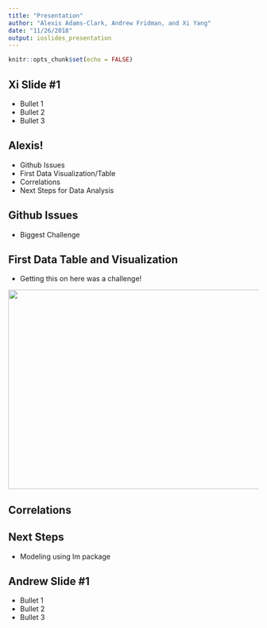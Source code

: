 ```yaml
---
title: "Presentation"
author: "Alexis Adams-Clark, Andrew Fridman, and Xi Yang"
date: "11/26/2018"
output: ioslides_presentation
---
```


```r
knitr::opts_chunk$set(echo = FALSE)
```


## Xi Slide #1

- Bullet 1
- Bullet 2
- Bullet 3

## Alexis!

- Github Issues
- First Data Visualization/Table
- Correlations
- Next Steps for Data Analysis

## Github Issues
- Biggest Challenge

## First Data Table and Visualization
- Getting this on here was a challenge! 

<center>
<img src="images/datavis1.png" height="400px" width="600px" />
</center>


## Correlations

## Next Steps
- Modeling using lm package


## Andrew Slide #1

- Bullet 1
- Bullet 2
- Bullet 3




